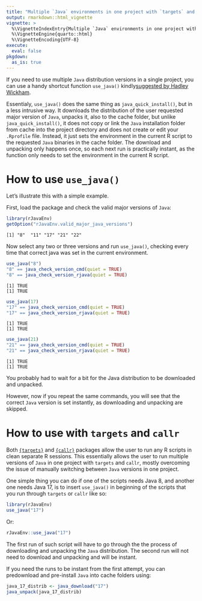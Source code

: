 ```yaml
---
title: "Multiple `Java` environments in one project with `targets` and `callr`"
output: rmarkdown::html_vignette
vignette: >
  %\VignetteIndexEntry{Multiple `Java` environments in one project with `targets` and `callr`}
  %\VignetteEngine{quarto::html}
  %\VignetteEncoding{UTF-8}
execute:
  eval: false
pkgdown:
  as_is: true
---
```


If you need to use multiple `Java` distribution versions in a single project, you can use a handy shortcut function `use_java()` kindly[suggested by Hadley Wickham](https://github.com/e-kotov/rJavaEnv/issues/44){target='_blank'}.

Essentialy, `use_java()` does the same thing as `java_quick_install()`, but in a less intrusive way. It downloads the distribution of the user requested major version of `Java`, unpacks it, also to the cache folder, but unlike `java_quick_install()`, it does not copy or link the `Java` installation folder from cache into the project directory and does not create or edit your `.Rprofile` file. Instead, it just sets the environment in the current R script to the requested `Java` binaries in the cache folder. The download and unpacking only happens once, so each next run is practically instant, as the function only needs to set the environment in the current R script.

# How to use `use_java()`

Let's illustrate this with a simple example.

First, load the package and check the valid major versions of `Java`:

```r
library(rJavaEnv)
getOption("rJavaEnv.valid_major_java_versions")
```


```
[1] "8"  "11" "17" "21" "22"
```

Now select any two or three versions and run `use_java()`, checking every time that correct java was set in the current environment.

```r
use_java("8")
"8" == java_check_version_cmd(quiet = TRUE)
"8" == java_check_version_rjava(quiet = TRUE)
```

```
[1] TRUE
[1] TRUE
```

```r
use_java(17)
"17" == java_check_version_cmd(quiet = TRUE)
"17" == java_check_version_rjava(quiet = TRUE)
```

```
[1] TRUE
[1] TRUE
```

```r
use_java(21)
"21" == java_check_version_cmd(quiet = TRUE)
"21" == java_check_version_rjava(quiet = TRUE)
```


```
[1] TRUE
[1] TRUE
```

You probably had to wait for a bit for the Java distribution to be downloaded and unpacked.

However, now if you repeat the same commands, you will see that the correct `Java` version is set instantly, as downloading and unpacking are skipped.

# How to use with `targets` and `callr`

Both [`{targets}`](https://docs.ropensci.org/targets/){target="_blank"} and [`{callr}`](https://callr.r-lib.org/){target="_blank"} packages allow the user to run any R scripts in clean separate R sessions. This essentially allows the user to run multiple versions of `Java` in one project with `targets` and `callr`, mostly overcoming the issue of manually switching between `Java` versions in one project.

One simple thing you can do if one of the scripts needs Java 8, and another one needs Java 17, is to insert `use_java()` in beginning of the scripts that you run through `targets` or `callr` like so:

```r
library(rJavaEnv)
use_java("17")
```

Or:

```r
rJavaEnv::use_java("17")
```


The first run of such script will have to go through the the process of downloading and unpacking the `Java` distribution. The second run will not need to download and unpacking and will be instant.

If you need the runs to be instant from the first attempt, you can predownload and pre-install `Java` into cache folders using:

```r
java_17_distrib <- java_download("17")
java_unpack(java_17_distrib)
```
